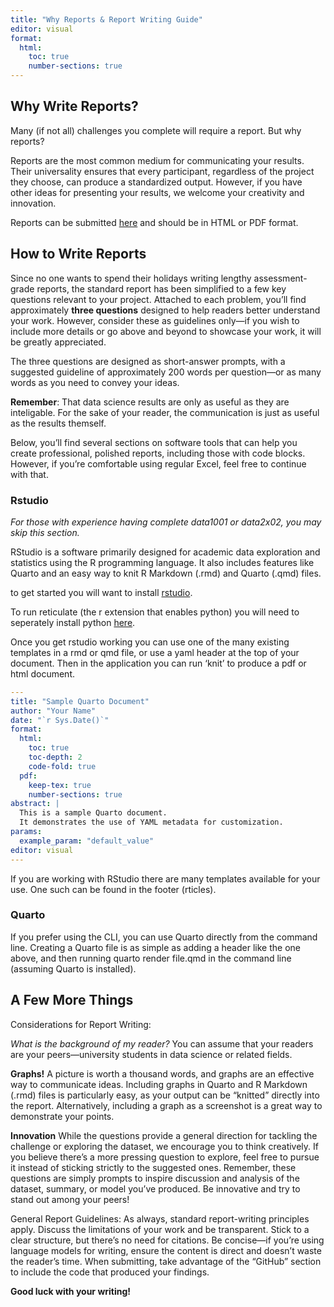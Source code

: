 ```yaml
---
title: "Why Reports & Report Writing Guide"
editor: visual
format: 
  html:
    toc: true
    number-sections: true
---
```


## Why Write Reports?

Many (if not all) challenges you complete will require a report. But why reports?

Reports are the most common medium for communicating your results. Their universality ensures that every participant, regardless of the project they choose, can produce a standardized output. However, if you have other ideas for presenting your results, we welcome your creativity and innovation.

Reports can be submitted <a href='/submission'>here</a> and should be in HTML or PDF format.

## How to Write Reports

Since no one wants to spend their holidays writing lengthy assessment-grade reports, the standard report has been simplified to a few key questions relevant to your project. Attached to each problem, you’ll find approximately **three questions** designed to help readers better understand your work. However, consider these as guidelines only—if you wish to include more details or go above and beyond to showcase your work, it will be greatly appreciated.

The three questions are designed as short-answer prompts, with a suggested guideline of approximately 200 words per question—or as many words as you need to convey your ideas.

**Remember**: That data science results are only as useful as they are inteligable. For the sake of your reader, the communication is just as useful as the results themself.

Below, you’ll find several sections on software tools that can help you create professional, polished reports, including those with code blocks. However, if you’re comfortable using regular Excel, feel free to continue with that.

### Rstudio

*For those with experience having complete data1001 or data2x02, you may skip this section.*

RStudio is a software primarily designed for academic data exploration and statistics using the R programming language. It also includes features like Quarto and an easy way to knit R Markdown (.rmd) and Quarto (.qmd) files.

to get started you will want to install <a href="https://posit.co/download/rstudio-desktop/"> rstudio</a>. 

::: {.column-margin}
To run reticulate (the r extension that enables python) you will need to seperately install python <a href=https://www.python.org/downloads/> here</a>.
:::

Once you get rstudio working you can use one of the many existing templates in a rmd or qmd file, or use a yaml header at the top of your document. Then in the application you can run 'knit' to produce a pdf or html document. 

```yaml
---
title: "Sample Quarto Document"
author: "Your Name"
date: "`r Sys.Date()`"
format: 
  html: 
    toc: true
    toc-depth: 2
    code-fold: true
  pdf: 
    keep-tex: true
    number-sections: true
abstract: |
  This is a sample Quarto document. 
  It demonstrates the use of YAML metadata for customization.
params:
  example_param: "default_value"
editor: visual
---
```

If you are working with RStudio there are many templates available for your use. One such can be found in the footer (rticles). 


### Quarto 

If you prefer using the CLI, you can use Quarto directly from the command line. Creating a Quarto file is as simple as adding a header like the one above, and then running quarto render file.qmd in the command line (assuming Quarto is installed).

## A Few More Things

Considerations for Report Writing:

*What is the background of my reader?*
You can assume that your readers are your peers—university students in data science or related fields.

**Graphs!**
A picture is worth a thousand words, and graphs are an effective way to communicate ideas. Including graphs in Quarto and R Markdown (.rmd) files is particularly easy, as your output can be "knitted" directly into the report. Alternatively, including a graph as a screenshot is a great way to demonstrate your points.

**Innovation**
While the questions provide a general direction for tackling the challenge or exploring the dataset, we encourage you to think creatively. If you believe there’s a more pressing question to explore, feel free to pursue it instead of sticking strictly to the suggested ones. Remember, these questions are simply prompts to inspire discussion and analysis of the dataset, summary, or model you've produced. Be innovative and try to stand out among your peers!

General Report Guidelines:
As always, standard report-writing principles apply. Discuss the limitations of your work and be transparent. Stick to a clear structure, but there’s no need for citations. Be concise—if you're using language models for writing, ensure the content is direct and doesn't waste the reader’s time. When submitting, take advantage of the "GitHub" section to include the code that produced your findings.

**Good luck with your writing!**
